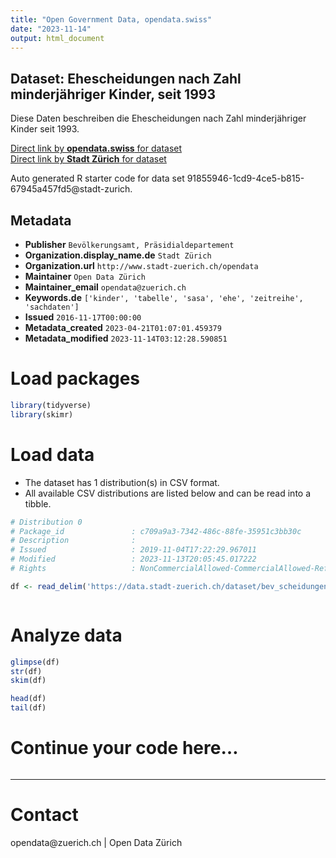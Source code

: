 ```yaml
---
title: "Open Government Data, opendata.swiss"
date: "2023-11-14"
output: html_document
---
```


## Dataset: Ehescheidungen nach Zahl minderjähriger Kinder, seit 1993

Diese Daten beschreiben die Ehescheidungen nach Zahl minderjähriger Kinder seit 1993.

[Direct link by **opendata.swiss** for dataset](https://opendata.swiss/de/dataset/ehescheidungen-nach-zahl-minderjahriger-kinder-seit-1993)<br>
[Direct link by **Stadt Zürich** for dataset](https://data.stadt-zuerich.ch/dataset/bev_scheidungen_anz_miderjaehrige_kinder_od3304)

Auto generated R starter code for data set 91855946-1cd9-4ce5-b815-67945a457fd5@stadt-zurich.

## Metadata

- **Publisher** `Bevölkerungsamt, Präsidialdepartement`
- **Organization.display_name.de** `Stadt Zürich`
- **Organization.url** `http://www.stadt-zuerich.ch/opendata`
- **Maintainer** `Open Data Zürich`
- **Maintainer_email** `opendata@zuerich.ch`
- **Keywords.de** `['kinder', 'tabelle', 'sasa', 'ehe', 'zeitreihe', 'sachdaten']`
- **Issued** `2016-11-17T00:00:00`
- **Metadata_created** `2023-04-21T01:07:01.459379`
- **Metadata_modified** `2023-11-14T03:12:28.590851`


# Load packages

```r

library(tidyverse)
library(skimr)

```

# Load data

-   The dataset has 1 distribution(s) in CSV format.
-   All available CSV distributions are listed below and can be read into a tibble.

```r

# Distribution 0
# Package_id               : c709a9a3-7342-486c-88fe-35951c3bb30c
# Description              : 
# Issued                   : 2019-11-04T17:22:29.967011
# Modified                 : 2023-11-13T20:05:45.017222
# Rights                   : NonCommercialAllowed-CommercialAllowed-ReferenceNotRequired

df <- read_delim('https://data.stadt-zuerich.ch/dataset/bev_scheidungen_anz_miderjaehrige_kinder_od3304/download/BEV330OD3304.csv')



```

# Analyze data

```r

glimpse(df)
str(df)
skim(df)

head(df)
tail(df)

```

# Continue your code here...

```r

```

------------------------------------------------------------------------

# Contact

opendata@zuerich.ch | Open Data Zürich

